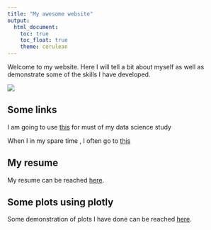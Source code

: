 ```yaml
---
title: "My awesome website"
output: 
  html_document:
    toc: true
    toc_float: true
    theme: cerulean
---
```


Welcome to my website. Here I will tell a bit about myself as well as demonstrate some of the skills I have developed.

![](https://media.giphy.com/media/drXGoW1iudhKw/giphy.gif)

## Some links 

I am going to use [this](https://www.google.com) for must of my data science study

When I in my spare time , I often go to [this](https://www.youtube.com)


## My resume
My resume can be reached [here](resume.html).

## Some plots using plotly
Some demonstration of plots I have done can be reached [here](dashboard.html).

